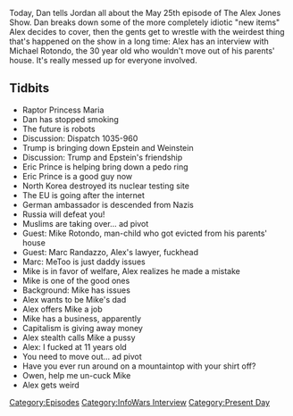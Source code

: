 {{Episode
    | title           = May 25, 2018
    | caption         = [https://knowledgefight.libsyn.com/knowledge-fight-may-25-2018 Listen to this episode on Libsyn]
    | episodeNumber   = 164
    | length          = 01:59:04
    | airDate         = May 28, 2018
    | coverageDate    = May 25, 2018
    | episodeType     = [[:Category:InfoWars Interview|InfoWars Interview]], [[:Category:Present Day|Present Day]]
    | appearance      = [[Raptor Princess Maria]], [[Harvey Weinstein]], [[Jeffrey Epstein]], [[Eric Prince]], [[Mike Rotondo]], [[Marc Randazza]]
    | oocDrop         = I'm crazy, so I can't go nuts
    | previousEpisode = [[163: January 27-29, 2009]]
    | nextEpisode     = [[165: Rotondo, Round 2]]
}}

{{Stub}}

Today, Dan tells Jordan all about the May 25th episode of The Alex Jones Show. Dan breaks down some of the more completely idiotic "new items" Alex decides to cover, then the gents get to wrestle with the weirdest thing that's happened on the show in a long time: Alex has an interview with Michael Rotondo, the 30 year old who wouldn't move out of his parents' house. It's really messed up for everyone involved.

==Tidbits==

*Raptor Princess Maria
*Dan has stopped smoking
*The future is robots
*Discussion: Dispatch 1035-960
*Trump is bringing down Epstein and Weinstein
*Discussion: Trump and Epstein's friendship
*Eric Prince is helping bring down a pedo ring
*Eric Prince is a good guy now
*North Korea destroyed its nuclear testing site
*The EU is going after the internet
*German ambassador is descended from Nazis
*Russia will defeat you!
*Muslims are taking over... ad pivot
*Guest: Mike Rotondo, man-child who got evicted from his parents' house
*Guest: Marc Randazzo, Alex's lawyer, fuckhead
*Marc: MeToo is just daddy issues
*Mike is in favor of welfare, Alex realizes he made a mistake
*Mike is one of the good ones
*Background: Mike has issues
*Alex wants to be Mike's dad
*Alex offers Mike a job
*Mike has a business, apparently
*Capitalism is giving away money
*Alex stealth calls Mike a pussy
*Alex: I fucked at 11 years old
*You need to move out... ad pivot
*Have you ever run around on a mountaintop with your shirt off?
*Owen, help me un-cuck Mike
*Alex gets weird

[[Category:Episodes]]
[[Category:InfoWars Interview]]
[[Category:Present Day]]
